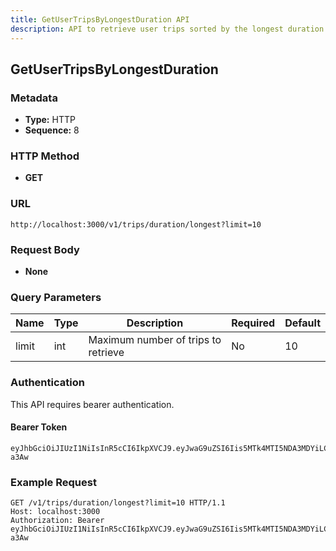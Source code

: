 ```yaml
---
title: GetUserTripsByLongestDuration API
description: API to retrieve user trips sorted by the longest duration.
---
```


## GetUserTripsByLongestDuration

### Metadata
- **Type:** HTTP
- **Sequence:** 8

### HTTP Method
- **GET**

### URL
`http://localhost:3000/v1/trips/duration/longest?limit=10`

### Request Body
- **None**

### Query Parameters
| Name  | Type | Description       | Required | Default |
|-------|------|-------------------|----------|---------|
| limit | int  | Maximum number of trips to retrieve | No       | 10      |

### Authentication
This API requires bearer authentication.

#### Bearer Token
```
eyJhbGciOiJIUzI1NiIsInR5cCI6IkpXVCJ9.eyJwaG9uZSI6Iis5MTk4MTI5NDA3MDYiLCJ1aWQiOiI1Z2VhcGdhcHhzIn0.yNyKfoOQouzSNDwp_5rJ9CAEMVJo5uqueJHNpG-a3Aw
```

### Example Request
```http
GET /v1/trips/duration/longest?limit=10 HTTP/1.1
Host: localhost:3000
Authorization: Bearer eyJhbGciOiJIUzI1NiIsInR5cCI6IkpXVCJ9.eyJwaG9uZSI6Iis5MTk4MTI5NDA3MDYiLCJ1aWQiOiI1Z2VhcGdhcHhzIn0.yNyKfoOQouzSNDwp_5rJ9CAEMVJo5uqueJHNpG-a3Aw
```